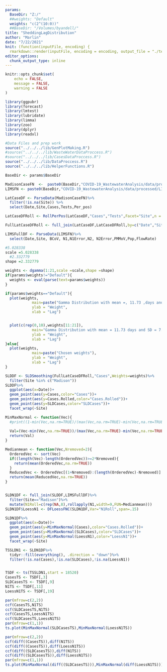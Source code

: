 ```yaml
---
params:
  BaseDir: "Z:/"
  ##weights: "Default"
  weights: "c(2^(10:0))"
  ##BaseDir: "/Volumes/byandell/"
title: "SheddingLagDistribution"
author: "Marlin"
date: "7/22/2021"
knit: (function(inputFile, encoding) {
  rmarkdown::render(inputFile, encoding = encoding, output_file = "./test/output/SheddingLagDistribution01.4.html")})
editor_options:
  chunk_output_type: inline
---
```


```r
knitr::opts_chunk$set(
	echo = FALSE,
	message = FALSE,
	warning = FALSE
)
```

```r
library(ggpubr)
library(forecast)
library(lmtest)
library(lubridate)
library(limma)
library(zoo)
library(dplyr)
library(readxl)

#Data Files and prep work
source("../../../lib/GenPlotMaking.R")
#source("../../../lib/WasteWaterDataProccess.R")
#source("../../../lib/CasesDataProccess.R")
source("../../../lib/DataProccess.R")
source("../../../lib/HelperFunctions.R")

```

```r
BaseDir <- params$BaseDir

MadisonCaseFN  <-  paste0(BaseDir,"COVID-19_WastewaterAnalysis/data/processed/MMSD_Cases_processed.csv")
LIMSFN <- paste0(BaseDir,"COVID-19_WastewaterAnalysis/data/processed/LIMSWasteData_2021-06-30_17-40.csv")

LatCaseDF <- ParseData(MadisonCaseFN)%>% 
  filter(!is.na(Site)) %>%
  select(Date,Site,Cases,Tests,Per_pos)

LatCaseDFRoll <- RollPerPos(LatCaseDF,"Cases","Tests",Facet="Site",n = 14)

FullLatCaseDFRoll <- full_join(LatCaseDF,LatCaseDFRoll,by=c("Date","Site"),suffix=c("",".Rolled"))

LIMSFullDF <- ParseData(LIMSFN)%>%
  select(Date,Site, BCoV, N1,N1Error,N2, N2Error,PMMoV,Pop,FlowRate)
```

```r
#5.028338
scale =5.028338
  #2.332779
shape =2.332779

weights <- dgamma(1:21,scale =scale,shape =shape)
if(params$weights!="Default"){
  weights <- eval(parse(text=params$weights))
}
```



```r

if(params$weights=="Default"){
  plot(weights, 
            main=paste("Gamma Distribution with mean =, 11.73 ,days and SD = 7.68"),
            ylab = "Weight",
            xlab = "Lag")


  plot(c(rep(0,10),weights[11:21]), 
            main="Gamma Distribution with mean = 11.73 days and SD = 7.68",
            ylab = "Weight",
            xlab = "Lag")
}else{
  plot(weights, 
            main=paste("Chosen weights"),
            ylab = "Weight",
            xlab = "Lag")
}
```


```r
SLDDF <- SLDSmoothing(FullLatCaseDFRoll,"Cases",Weights=weights)%>%
  filter(Site %in% c("Madison"))
SLDDF%>%
  ggplot(aes(x=Date))+
  geom_point(aes(y=Cases,color="Cases"))+
  geom_point(aes(y=Cases.Rolled,color="Cases.Rolled"))+
  geom_point(aes(y=SLDCases,color="SLDCases"))+
  facet_wrap(~Site)
```

```r
MinMaxNormal <- function(Vec){
  #print((1-min(Vec,na.rm=TRUE)/(max(Vec,na.rm=TRUE)-min(Vec,na.rm=TRUE))))
  
  Val=(Vec-min(Vec,na.rm=TRUE))/(max(Vec,na.rm=TRUE)-min(Vec,na.rm=TRUE))
  return(Val)
}

Medianmean <- function(Vec,Nremoved=2){
  OrderedVec <- sort(Vec)
  if((length(Vec)-length(OrderedVec))>=2*Nremoved){
    return(mean(OrderedVec,na.rm=TRUE))
  }
  ReducedVec <- OrderedVec[(1+Nremoved):(length(OrderedVec)-Nremoved)]
  return(mean(ReducedVec,na.rm=TRUE))
}


SLDN1DF <- full_join(SLDDF,LIMSFullDF)%>%
  filter(Site=="Madison")%>%
  mutate(N1Roll=c(rep(NA,8),rollapply(N1,width=9,FUN=Medianmean)))
SLDN1DF$LoessN1 <- DFLoessFNC(SLDN1DF,Var="N1Roll",span=.15)

SLDN1DF%>%
  ggplot(aes(x=Date))+
  geom_point(aes(y=MinMaxNormal(Cases),color="Cases.Rolled"))+
  geom_point(aes(y=MinMaxNormal(SLDCases),color="SLDCases"))+
  geom_point(aes(y=MinMaxNormal(LoessN1),color="LoessN1"))+
  facet_wrap(~Site)
```

```r
TSSLDN1 <- SLDN1DF%>%
  tidyr::fill(everything(), .direction = "down")%>%
  filter(!is.na(Cases),!is.na(SLDCases),!is.na(LoessN1))


TSDF <- ts(TSSLDN1,start = 18520)
CasesTS <- TSDF[,3]
SLDCasesTS <- TSDF[,9]
N1TS <- TSDF[,11]
LoessN1TS <- TSDF[,19]

par(mfrow=c(2,2))
ccf(CasesTS,N1TS)
ccf(SLDCasesTS,N1TS)
ccf(CasesTS,LoessN1TS)
ccf(SLDCasesTS,LoessN1TS)
par(mfrow=c(1,1))
ts.plot(MinMaxNormal(SLDCasesTS),MinMaxNormal(LoessN1TS))
```
```r
par(mfrow=c(2,2))
ccf(diff((CasesTS)),diff(N1TS))
ccf(diff((CasesTS)),diff(LoessN1TS))
ccf(diff((SLDCasesTS)),diff(N1TS))
ccf(diff((SLDCasesTS)),diff(LoessN1TS))
par(mfrow=c(1,1))
ts.plot(MinMaxNormal(diff((SLDCasesTS))),MinMaxNormal(diff(LoessN1TS)))
```


